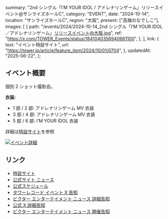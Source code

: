   summary: "2nd シングル「I’M YOUR IDOL / アドレナリンゲーム」リリースイベント@サンライズホールC",
  category: "EVENT",
  date: "2024-10-14",
  location: "サンライズホールC",
  region: "大阪",
  present: ["高嶺のなでしこ"],
  images: [
    {
      path: "/events/2024/2024-10-14_2nd シングル「I’M YOUR IDOL／アドレナリンゲーム」リリースイベント@大阪.jpg",
      ref: "https://x.com/TOWER_Events/status/1841040356940661100",
    },
  ],
  link: {
    text: "イベント特設サイト",
    url: "https://tower.jp/article/feature_item/2024/10/01/0704",
  },
  updatedAt: "2025-06-22",
};

## イベント概要

個別 2 ショット撮影会。

**衣装:**

- 1 部 / 2 部: アドレナリンゲーム MV 衣装
- 3 部 / 4 部: アドレナリンゲーム MV 衣装
- 5 部 / 6 部: I’M YOUR IDOL 衣装

詳細は[特設サイト](https://tower.jp/article/feature_item/2024/10/01/0704)を参照

[![イベント詳細](/events/2024/2024-10-14_2nd%20シングル「I’M%20YOUR%20IDOL／アドレナリンゲーム」リリースイベント@大阪_2.png)](/events/2024/2024-10-14_2nd%20シングル「I’M%20YOUR%20IDOL／アドレナリンゲーム」リリースイベント@大阪_2.png)

## リンク

- [特設サイト](https://tower.jp/article/feature_item/2024/10/01/0704)
- [公式サイト ニュース](https://takanenonadeshiko.jp/高嶺のなでしこ-2ndシングル「im-your-idol-アドレナリンゲ-2/)
- [公式スケジュール](https://takanenonadeshiko.jp/events/event/高嶺のなでしこ-2ndシングル「im-your-idol-アドレナリンゲ-3/)
- [タワーレコード イベント X 告知](https://x.com/TOWER_Events/status/1841040356940661100)
- [ビクター エンターテイメント ニュース 詳細告知](https://www.jvcmusic.co.jp/-/News/A028511/26.html)
- [公式 X 詳細告知](https://x.com/takanenofficial/status/1841040836337050069)
- [ビクター エンターテイメント ニュース 開催告知](https://www.jvcmusic.co.jp/-/News/A028511/16.html)

